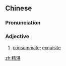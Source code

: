 ==Chinese==
{{zh-forms}}

===Pronunciation===
{{zh-pron
|m=jīngzhàn
|c=zing1 zaam3
|cat=a
}}

===Adjective===
{{zh-adj}}

# [[consummate]]; [[exquisite]]

[[zh:精湛]]